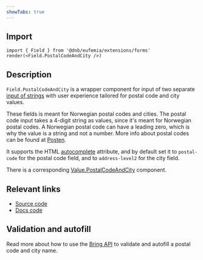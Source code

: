 ```yaml
---
showTabs: true
---
```


## Import

```tsx
import { Field } from '@dnb/eufemia/extensions/forms'
render(<Field.PostalCodeAndCity />)
```

## Description

`Field.PostalCodeAndCity` is a wrapper component for input of two separate [input of strings](/uilib/extensions/forms/base-fields/String) with user experience tailored for postal code and city values.

These fields is meant for Norwegian postal codes and cities. The postal code input takes a 4-digit string as values, since it's meant for Norwegian postal codes. A Norwegian postal code can have a leading zero, which is why the value is a string and not a number.
More info about postal codes can be found at [Posten](https://www.bring.no/tjenester/adressetjenester/postnummer).

It supports the HTML [autocomplete](https://developer.mozilla.org/en-US/docs/Web/HTML/Attributes/autocomplete) attribute, and by default set it to `postal-code` for the postal code field, and to `address-level2` for the city field.

There is a corresponding [Value.PostalCodeAndCity](/uilib/extensions/forms/Value/PostalCodeAndCity) component.

## Relevant links

- [Source code](https://github.com/dnbexperience/eufemia/tree/main/packages/dnb-eufemia/src/extensions/forms/Field/PostalCodeAndCity)
- [Docs code](https://github.com/dnbexperience/eufemia/tree/main/packages/dnb-design-system-portal/src/docs/uilib/extensions/forms/feature-fields/PostalCodeAndCity)

## Validation and autofill

Read more about how to use the [Bring API](/uilib/extensions/forms/Connectors/Bring/) to validate and autofill a postal code and city name.
